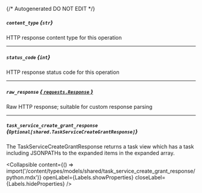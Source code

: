{/* Autogenerated DO NOT EDIT  */}

##### `content_type` *{`str`}*
HTTP response content type for this operation

---
##### `status_code` *{`int`}*
HTTP response status code for this operation

---
##### `raw_response` [*{ `requests.Response` }*](https://requests.readthedocs.io/en/latest/api/#requests.Response)
Raw HTTP response; suitable for custom response parsing

---
##### `task_service_create_grant_response` *{`Optional[shared.TaskServiceCreateGrantResponse]`}*
The TaskServiceCreateGrantResponse returns a task view which has a task including JSONPATHs to the expanded items in the expanded array.

<Collapsible content={() => import('/content/types/models/shared/task_service_create_grant_response/python.mdx')} openLabel={Labels.showProperties} closeLabel={Labels.hideProperties} />



